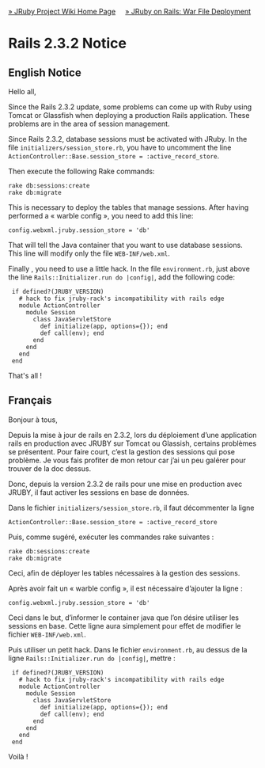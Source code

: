 [[Home|&raquo; JRuby Project Wiki Home Page]] &nbsp; &nbsp; [[JRubyOnRails#War_File_Deployment|&raquo; JRuby on Rails: War File Deployment]]
=Rails 2.3.2 Notice=

==English Notice==

Hello all,

Since the Rails 2.3.2 update, some problems can come up with Ruby using Tomcat or Glassfish when deploying a production Rails application. These problems are in the area of session management. 

Since Rails 2.3.2, database sessions must be activated with JRuby. In the file <tt>initializers/session_store.rb</tt>, you have to uncomment the line  <tt>ActionController::Base.session_store = :active_record_store</tt>.

Then execute the following Rake commands:
 rake db:sessions:create
 rake db:migrate

This is necessary to deploy the tables that manage sessions.
After having performed a « warble config », you need to add this line:
 config.webxml.jruby.session_store = 'db'
That will tell the Java container that you want to use database sessions. This line will modify only the file <tt>WEB-INF/web.xml</tt>.

Finally , you need to use a little hack. In the file <tt>environment.rb</tt>, just above the line <tt>Rails::Initializer.run do |config|</tt>, add the following code: 
  if defined?(JRUBY_VERSION)
    # hack to fix jruby-rack's incompatibility with rails edge
    module ActionController
      module Session
        class JavaServletStore
          def initialize(app, options={}); end
          def call(env); end
        end
      end
    end
  end

That's all !

==Français==

Bonjour à tous,

Depuis la mise à jour de rails en 2.3.2, lors du déploiement d’une application rails en production avec JRUBY sur Tomcat ou Glassish, certains problèmes se présentent. Pour faire court, c’est la gestion des sessions qui pose problème.
Je vous fais profiter de mon retour car j’ai un peu galérer pour trouver de la doc dessus.

Donc, depuis la version 2.3.2 de rails pour une mise en production avec JRUBY, il faut activer les sessions en base de données.

Dans le fichier <tt>initializers/session_store.rb</tt>, il faut décommenter la ligne
 ActionController::Base.session_store = :active_record_store

Puis, comme sugéré, exécuter les commandes rake suivantes :
 rake db:sessions:create
 rake db:migrate
Ceci, afin de déployer les tables nécessaires à la gestion des sessions.

Après avoir fait un « warble config », il est nécessaire d’ajouter la ligne :
 config.webxml.jruby.session_store = 'db'

Ceci dans le but, d’informer le container java que l’on désire utiliser les sessions en base. Cette ligne aura simplement pour effet de modifier le fichier <tt>WEB-INF/web.xml</tt>.

Puis utiliser un petit hack. Dans le fichier <tt>environment.rb</tt>, au dessus de la ligne <tt>Rails::Initializer.run do |config|</tt>, mettre :
  if defined?(JRUBY_VERSION)
    # hack to fix jruby-rack's incompatibility with rails edge
    module ActionController
      module Session
        class JavaServletStore
          def initialize(app, options={}); end
          def call(env); end
        end
      end
    end
  end

Voilà !
